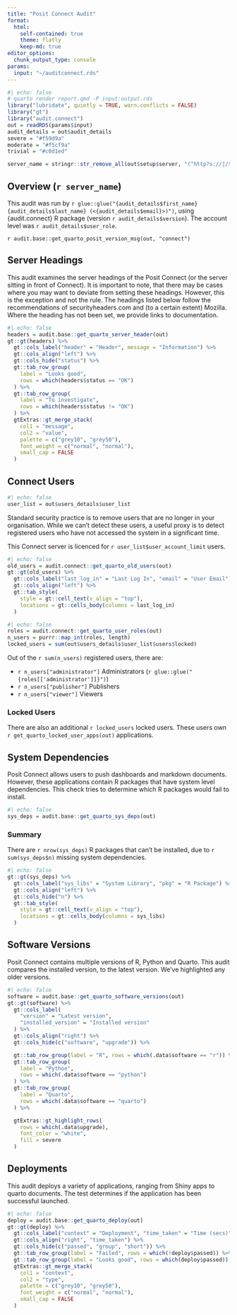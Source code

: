 ```yaml
---
title: "Posit Connect Audit"
format:
  html:
    self-contained: true
    theme: flatly
    keep-md: true
editor_options:
  chunk_output_type: console
params:
  input: "~/auditconnect.rds"
---
```


<!--IMPORTANT:
This is a working draft.
As I've worked through the sections, I spot where the check() output could be tweaked to
provide a better report.

As such, this report will change!
Consider this a rough draft, that you are able to view :)

Yes, I know the code is horrible - see above comments :)
--->

```r
#| echo: false
# quarto render report.qmd -P input:output.rds
library("lubridate", quietly = TRUE, warn.conflicts = FALSE)
library("gt")
library("audit.connect")
out = readRDS(params$input)
audit_details = out$audit_details
severe = "#f59d9a"
moderate = "#f5cf9a"
trivial = "#c0d1ed"

server_name = stringr::str_remove_all(out$setup$server, "(^http?s://|/$)")
```

## Overview  (`r server_name`)

This audit was run by `r glue::glue("{audit_details$first_name} {audit_details$last_name} (<{audit_details$email}>)")`, using {audit.connect} R package (version `r audit_details$version`). The account level was `r audit_details$user_role`.

`r audit.base::get_quarto_posit_version_msg(out, "connect")`

## Server Headings

This audit examines the server headings of the Posit Connect (or the server sitting in front of Connect).
It is important to note, that there may be cases where you may want to deviate from setting these
headings. However, this is the exception and not the rule.
The headings listed below follow the recommendations of securityheaders.com and (to a certain extent)
Mozilla. Where the heading has not been set, we provide links to documentation.

```r
#| echo: false
headers = audit.base::get_quarto_server_header(out)
gt::gt(headers) %>%
  gt::cols_label("header" = "Header", message = "Information") %>%
  gt::cols_align("left") %>%
  gt::cols_hide("status") %>%
  gt::tab_row_group(
    label = "Looks good",
    rows = which(headers$status == "OK")
  ) %>%
  gt::tab_row_group(
    label = "To investigate",
    rows = which(headers$status != "OK")
  ) %>%
  gtExtras::gt_merge_stack(
    col1 = "message",
    col2 = "value",
    palette = c("grey10", "grey50"),
    font_weight = c("normal", "normal"),
    small_cap = FALSE
  )
```

## Connect Users

```r
#| echo: false
user_list = out$users_details$user_list
```

Standard security practice is to remove users that are no longer in your organisation.
While we can't detect these users, a useful proxy is to detect registered users
who have not accessed the system in a significant time.

This Connect server is licenced for `r user_list$user_account_limit` users.

```r
#| echo: false
old_users = audit.connect::get_quarto_old_users(out)
gt::gt(old_users) %>%
  gt::cols_label("last_log_in" = "Last Log In", "email" = "User Email") %>%
  gt::cols_align("left") %>%
  gt::tab_style(
    style = gt::cell_text(v_align = "top"),
    locations = gt::cells_body(columns = last_log_in)
  )
```

```r
#| echo: false
roles = audit.connect::get_quarto_user_roles(out)
n_users = purrr::map_int(roles, length)
locked_users = sum(out$users_details$user_list$users$locked)
```

Out of the `r sum(n_users)` registered users, there are:

* `r n_users["administrator"]` Administrators (`r glue::glue("{roles[['administrator']]}")`)
* `r n_users["publisher"]` Publishers
* `r n_users["viewer"]` Viewers

### Locked Users

There are also an additional `r locked_users` locked users.
These users own `r get_quarto_locked_user_apps(out)` applications.

## System Dependencies

Posit Connect allows users to push dashboards and markdown documents.
However, these applications contain R packages that have system level dependencies.
This check tries to determine which R packages would fail to install.

```r
#| echo: false
sys_deps = audit.base::get_quarto_sys_deps(out)
```

### Summary

There are `r nrow(sys_deps)` R packages that can't be installed, due to
`r sum(sys_deps$n)` missing system dependencies.

```r
#| echo: false
gt::gt(sys_deps) %>%
  gt::cols_label("sys_libs" = "System Library", "pkg" = "R Package") %>%
  gt::cols_align("left") %>%
  gt::cols_hide("n") %>%
  gt::tab_style(
    style = gt::cell_text(v_align = "top"),
    locations = gt::cells_body(columns = sys_libs)
  )

```

## Software Versions

Posit Connect contains multiple versions of R, Python and Quarto.
This audit compares the installed version, to the latest version.
We've highlighted any older versions.

```r
#| echo: false
software = audit.base::get_quarto_software_versions(out)
gt::gt(software) %>%
  gt::cols_label(
    "version" = "Latest version",
    "installed_version" = "Installed version"
  ) %>%
  gt::cols_align("right") %>%
  gt::cols_hide(c("software", "upgrade")) %>%

  gt::tab_row_group(label = "R", rows = which(.data$software == "r")) %>%
  gt::tab_row_group(
    label = "Python",
    rows = which(.data$software == "python")
  ) %>%
  gt::tab_row_group(
    label = "Quarto",
    rows = which(.data$software == "quarto")
  ) %>%

  gtExtras::gt_highlight_rows(
    rows = which(.data$upgrade),
    font_color = "white",
    fill = severe
  )
```

## Deployments

This audit deploys a variety of applications, ranging from Shiny apps to quarto documents.
The test determines if the application has been successful launched.

```r
#| echo: false
deploy = audit.base::get_quarto_deploy(out)
gt::gt(deploy) %>%
  gt::cols_label("context" = "Deployment", "time_taken" = "Time (secs)") %>%
  gt::cols_align("right", "time_taken") %>%
  gt::cols_hide(c("passed", "group", "short")) %>%
  gt::tab_row_group(label = "Failed", rows = which(!deploy$passed)) %>%
  gt::tab_row_group(label = "Looks good", rows = which(deploy$passed)) %>%
  gtExtras::gt_merge_stack(
    col1 = "context",
    col2 = "type",
    palette = c("grey10", "grey50"),
    font_weight = c("normal", "normal"),
    small_cap = FALSE
  )
```
